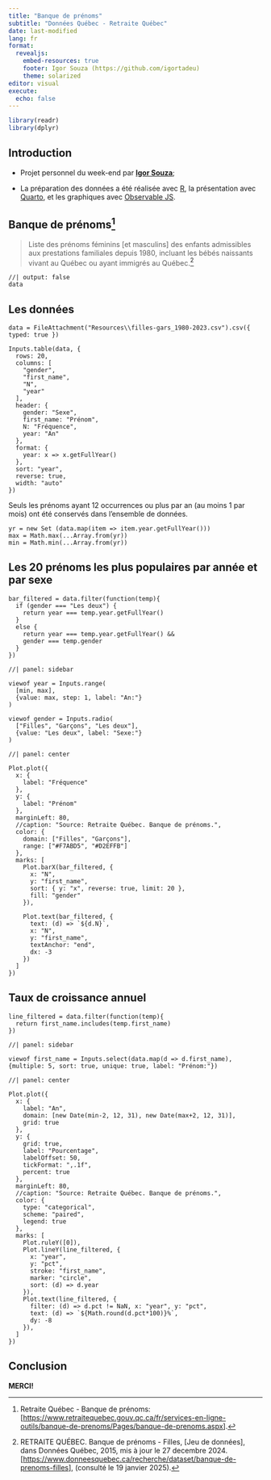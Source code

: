 ```yaml
---
title: "Banque de prénoms"
subtitle: "Données Québec - Retraite Québec"
date: last-modified
lang: fr
format: 
  revealjs:
    embed-resources: true
    footer: Igor Souza (https://github.com/igortadeu)
    theme: solarized
editor: visual
execute: 
  echo: false
---
```


```r

library(readr)
library(dplyr)
```

## Introduction

-   Projet personnel du week-end par [**Igor Souza**](https://github.com/igortadeu){target="_blank"};

-   La préparation des données a été réalisée avec [R](https://www.r-project.org/ "The R Project for Statistical Computing"){target="_blank"}, la présentation avec [Quarto](https://quarto.org/ "An open-source scientific and technical publishing system"){target="_blank"}, et les graphiques avec [Observable JS](https://observablehq.com/plot/ "The JavaScript library for exploratory data visualization"){target="_blank"}.

## Banque de prénoms[^1]

[^1]: Retraite Québec - Banque de prénoms: \[<https://www.retraitequebec.gouv.qc.ca/fr/services-en-ligne-outils/banque-de-prenoms/Pages/banque-de-prenoms.aspx>\].

> Liste des prénoms féminins \[et masculins\] des enfants admissibles aux prestations familiales depuis 1980, incluant les bébés naissants vivant au Québec ou ayant immigrés au Québec.[^2]

[^2]: RETRAITE QUÉBEC. Banque de prénoms - Filles, \[Jeu de données\], dans Données Québec, 2015, mis à jour le 27 decembre 2024. \[<https://www.donneesquebec.ca/recherche/dataset/banque-de-prenoms-filles>\], (consulté le 19 janvier 2025).

```ojs
//| output: false
data
```

## Les données

```ojs

data = FileAttachment("Resources\\filles-gars_1980-2023.csv").csv({ typed: true })

Inputs.table(data, {
  rows: 20,
  columns: [
    "gender",
    "first_name",
    "N",
    "year"
  ],
  header: {
    gender: "Sexe",
    first_name: "Prénom",
    N: "Fréquence",
    year: "An"
  },
  format: {
    year: x => x.getFullYear()
  },
  sort: "year", 
  reverse: true,
  width: "auto"
})
```

::: {.callout-note appearance="minimal" icon="false"}
Seuls les prénoms ayant 12 occurrences ou plus par an (au moins 1 par mois) ont été conservés dans l'ensemble de données.
:::

```ojs

yr = new Set (data.map(item => item.year.getFullYear()))
max = Math.max(...Array.from(yr))
min = Math.min(...Array.from(yr))
```

## Les 20 prénoms les plus populaires par année et par sexe

```ojs

bar_filtered = data.filter(function(temp){
  if (gender === "Les deux") { 
    return year === temp.year.getFullYear() 
  } 
  else { 
    return year === temp.year.getFullYear() && 
    gender === temp.gender 
  }
})
```

```ojs
//| panel: sidebar

viewof year = Inputs.range(
  [min, max],
  {value: max, step: 1, label: "An:"}
)

viewof gender = Inputs.radio(
  ["Filles", "Garçons", "Les deux"],
  {value: "Les deux", label: "Sexe:"}
)
```

```ojs
//| panel: center

Plot.plot({
  x: {
    label: "Fréquence"
  },
  y: { 
    label: "Prénom"
  },
  marginLeft: 80,
  //caption: "Source: Retraite Québec. Banque de prénoms.",
  color: { 
    domain: ["Filles", "Garçons"],
    range: ["#F7ABD5", "#D2EFFB"]
  },
  marks: [
    Plot.barX(bar_filtered, {
      x: "N",
      y: "first_name",
      sort: { y: "x", reverse: true, limit: 20 },
      fill: "gender"
    }),
    
    Plot.text(bar_filtered, {
      text: (d) => `${d.N}`,
      x: "N",
      y: "first_name",
      textAnchor: "end",
      dx: -3
    })
  ]
})
```

## Taux de croissance annuel

```ojs

line_filtered = data.filter(function(temp){
  return first_name.includes(temp.first_name)
})
```

```ojs
//| panel: sidebar

viewof first_name = Inputs.select(data.map(d => d.first_name), {multiple: 5, sort: true, unique: true, label: "Prénom:"})
```

```ojs
//| panel: center

Plot.plot({
  x: {
    label: "An",
    domain: [new Date(min-2, 12, 31), new Date(max+2, 12, 31)],
    grid: true
  },
  y: {
    grid: true,
    label: "Pourcentage",
    labelOffset: 50,
    tickFormat: ",.1f",
    percent: true
  },
  marginLeft: 80,
  //caption: "Source: Retraite Québec. Banque de prénoms.",
  color: { 
    type: "categorical",
    scheme: "paired",
    legend: true
  },
  marks: [
    Plot.ruleY([0]),
    Plot.lineY(line_filtered, {
      x: "year", 
      y: "pct",
      stroke: "first_name",
      marker: "circle",
      sort: (d) => d.year
    }),
    Plot.text(line_filtered, {
      filter: (d) => d.pct != NaN, x: "year", y: "pct",
      text: (d) => `${Math.round(d.pct*100)}%`,
      dy: -8
    }),
  ]
})
```

## Conclusion

**MERCI!**
